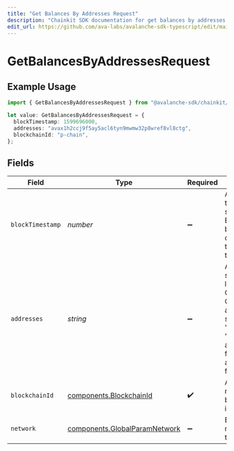 ```yaml
---
title: "Get Balances By Addresses Request"
description: "Chainkit SDK documentation for get balances by addresses request"
edit_url: https://github.com/ava-labs/avalanche-sdk-typescript/edit/main/chainkit/docs/models/operations/getbalancesbyaddressesrequest.md
---
```


# GetBalancesByAddressesRequest

## Example Usage

```typescript
import { GetBalancesByAddressesRequest } from "@avalanche-sdk/chainkit/models/operations";

let value: GetBalancesByAddressesRequest = {
  blockTimestamp: 1599696000,
  addresses: "avax1h2ccj9f5ay5acl6tyn9mwmw32p8wref8vl8ctg",
  blockchainId: "p-chain",
};
```

## Fields

| Field                                                                                                                               | Type                                                                                                                                | Required                                                                                                                            | Description                                                                                                                         | Example                                                                                                                             |
| ----------------------------------------------------------------------------------------------------------------------------------- | ----------------------------------------------------------------------------------------------------------------------------------- | ----------------------------------------------------------------------------------------------------------------------------------- | ----------------------------------------------------------------------------------------------------------------------------------- | ----------------------------------------------------------------------------------------------------------------------------------- |
| `blockTimestamp`                                                                                                                    | *number*                                                                                                                            | :heavy_minus_sign:                                                                                                                  | An epoch timestamp in seconds. Balance will be calculated at this timestamp.                                                        | 1599696000                                                                                                                          |
| `addresses`                                                                                                                         | *string*                                                                                                                            | :heavy_minus_sign:                                                                                                                  | A comma separated list of X-Chain or P-Chain wallet addresses, starting with "avax"/"fuji", "P-avax"/"P-fuji" or "X-avax"/"X-fuji". | avax1h2ccj9f5ay5acl6tyn9mwmw32p8wref8vl8ctg                                                                                         |
| `blockchainId`                                                                                                                      | [components.BlockchainId](https://github.com/ava-labs/avalanche-sdk-typescript/blob/main/chainkit/models/components/blockchainid.md)                                                                  | :heavy_check_mark:                                                                                                                  | A primary network blockchain id or alias.                                                                                           | p-chain                                                                                                                             |
| `network`                                                                                                                           | [components.GlobalParamNetwork](https://github.com/ava-labs/avalanche-sdk-typescript/blob/main/chainkit/models/components/globalparamnetwork.md)                                                      | :heavy_minus_sign:                                                                                                                  | Either mainnet or testnet/fuji.                                                                                                     | mainnet                                                                                                                             |